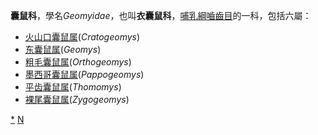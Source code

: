 {{Distinguish|Geoemydidae}}
{{Automatic taxobox
| taxon = Geomyidae
| authority = [[夏尔·吕西安·波拿巴|Bonaparte]], 1845
| image = Pocket-Gopher_Ano-Nuevo-SP.jpg
| subdivision_ranks = [[屬|屬]]
| subdivision = 
[[火山口囊鼠属|火山口囊鼠属]](''Cratogeomys'')<br>
[[东囊鼠属|东囊鼠属]](''Geomys'')<br>
[[粗毛囊鼠属|粗毛囊鼠属]](''Orthogeomys'')<br>
[[墨西哥囊鼠属|墨西哥囊鼠属]](''Pappogeomys'')<br>
[[平齿囊鼠属|平齿囊鼠属]](''Thomomys'')<br>
[[裸尾囊鼠属|裸尾囊鼠属]](''Zygogeomys'')
}}

'''囊鼠科'''，學名''Geomyidae''，也叫'''衣囊鼠科'''，[[哺乳綱|哺乳綱]][[嚙齒目|嚙齒目]]的一科，包括六屬：
*[[火山口囊鼠属|火山口囊鼠属]](''Cratogeomys'')
*[[东囊鼠属|东囊鼠属]](''Geomys'')
*[[粗毛囊鼠属|粗毛囊鼠属]](''Orthogeomys'')
*[[墨西哥囊鼠属|墨西哥囊鼠属]](''Pappogeomys'')
*[[平齿囊鼠属|平齿囊鼠属]](''Thomomys'')
*[[裸尾囊鼠属|裸尾囊鼠属]](''Zygogeomys'')
{{Taxonbar|from=Q756901}}

[[Category:囊鼠科|*]]
[[Category:嚙齒目|N]]